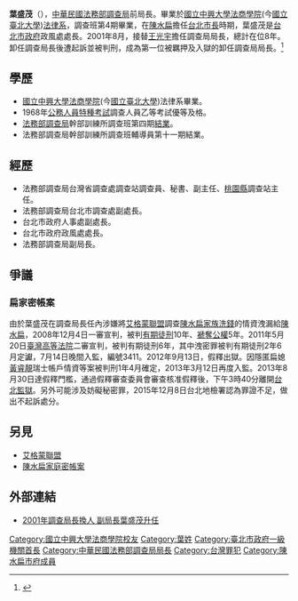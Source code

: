 '''葉盛茂'''（{{bd|1943年|}}），[[中華民國法務部|中華民國法務部]][[法務部調查局|調查局]]前局長。畢業於[[國立中興大學法商學院|國立中興大學法商學院]](今[[國立臺北大學|國立臺北大學]])[[法律系|法律系]]，調查班第4期畢業，在[[陳水扁|陳水扁]]擔任[[台北市長|台北市長]]時期，葉盛茂是[[台北市政府|台北市政府]]政風處處長。2001年8月，接替[[王光宇|王光宇]]擔任調查局局長，總計在位8年。卸任調查局長後遭起訴並被判刑，成為第一位被羈押及入獄的卸任調查局局長。<ref>{{Cite web |url = http://forums.chinatimes.com.tw/report/970831/examine/97100704.htm |title = 前調局長涉圖利罪 葉盛茂當庭上銬收押 |language = zh |accessdate = November 15, 2014 |deadurl = yes |archiveurl = https://web.archive.org/web/20141115141746/http://forums.chinatimes.com.tw/report/970831/examine/97100704.htm |archivedate =2014-11-15}}</ref>

==學歷==
*[[國立中興大學法商學院|國立中興大學法商學院]](今[[國立臺北大學|國立臺北大學]])法律系畢業。
*1968年[[公務人員特種考試|公務人員特種考試]]調查人員乙等考試優等及格。
*[[法務部調查局|法務部調查局]]幹部訓練所調查班第四期[[結業|結業]]。
*法務部調查局幹部訓練所調查班輔導員第十一期結業。

==經歷==
*法務部調查局台灣省調查處調查站調查員、秘書、副主任、[[桃園市|桃園縣]]調查站主任。
*法務部調查局台北市調查處副處長。
*台北市政府人事處副處長。
*台北市政府政風處處長。
*法務部調查局副局長。

==爭議==
===扁家密帳案===
由於葉盛茂在調查局長任內涉嫌將[[艾格蒙聯盟|艾格蒙聯盟]]調查[[陳水扁家庭密帳案|陳水扁家族洗錢]]的情資洩漏給[[陳水扁|陳水扁]]，2008年12月4日一審宣判，被判[[有期徒刑|有期徒刑]]10年、[[褫奪公權|褫奪公權]]5年。2011年5月20日[[臺灣高等法院|臺灣高等法院]]二審宣判，被判有期徒刑6年，其中洩密罪被判有期徒刑2年6月定讞，7月14日晚間入監，編號3411。2012年9月13日，假釋出獄。因隱匿扁媳[[黃睿靚|黃睿靚]]瑞士帳戶情資等案被判刑1年4月確定，2013年3月12日再度入監。2013年8月30日達假釋門檻，通過假釋審查委員會審查核准假釋後，下午3時40分離開[[台北監獄|台北監獄]]。另外可能涉及妨礙秘密罪，2015年12月8日台北地檢署認為罪證不足，做出不起訴處分。

== 另見 ==
* [[艾格蒙聯盟|艾格蒙聯盟]]
* [[陳水扁家庭密帳案|陳水扁家庭密帳案]]

== 外部連結 ==
* [http://www.epochtimes.com/b5/1/8/4/n116088.htm 2001年調查局長換人 副局長葉盛茂升任]


[[Category:國立中興大學法商學院校友|Category:國立中興大學法商學院校友]]
[[Category:葉姓|Category:葉姓]]
[[Category:臺北市政府一級機關首長|Category:臺北市政府一級機關首長]]
[[Category:中華民國法務部調查局局長|Category:中華民國法務部調查局局長]]
[[Category:台灣罪犯|Category:台灣罪犯]]
[[Category:陳水扁市府成員|Category:陳水扁市府成員]]